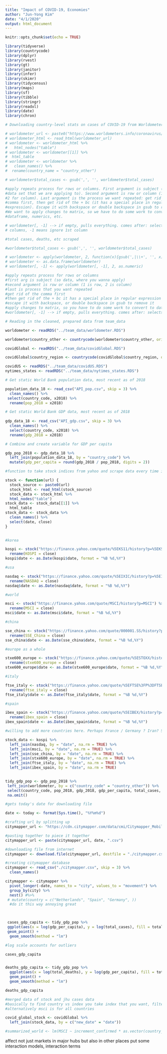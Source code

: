 ```yaml
---
title: "Impact of COVID-19, Economies"
author: "Jun-Yong Kim"
date: "4/1/2020"
output: html_document
---
```


```r
knitr::opts_chunk$set(echo = TRUE)

library(tidyverse)
library(countrycode)
library(dplyr)
library(rvest)
library(gt)
library(janitor)
library(infer)
library(skimr)
library(tidycensus)
library(maps)
library(sf)
library(tibble)
library(stringr)
library(readxl)
library(date)
library(chron)
```

```r

# Downloading country-level stats on cases of COVID-19 from Worldometers

# worldometer_url <- paste0("https://www.worldometers.info/coronavirus/")
# worldometer_html <- read_html(worldometer_url)
# worldometer <- worldometer_html %>% 
#   html_nodes("table")
# worldometer <- worldometer[[1]] %>% 
#  html_table
# worldometer <- worldometer %>% 
#   clean_names() %>% 
#  rename(country_name = "country_other")

# worldometer$total_cases <- gsub(',', '', worldometer$total_cases)

#apply repeats process for rows or columns. First argument is subject (so the
#data set that we are applying to). Second argument is row or column (1 for row,
#2 for column). Last argument is the process we want repeated: get rid of the
#comma first, then get rid of the + bc (it has a special place in regular
#expression). Escape it with backspace or double backspace in gsub to remove it.
#We want to apply changes to matrix, so we have to do some work to convert to
#dataframe, numerics, etc. 

# worldometer[, -1] --> if empty, pulls everything. comes after: selects
# columns, -1 means ignore 1st column

#total cases, deaths, etc scraped

#worldometer$total_cases <- gsub(',', '', worldometer$total_cases)

# worldometer <- apply(worldometer, 2, function(x){gsub(',|\\+', '', x)})
# worldometer <- as.data.frame(worldometer)
# worldometer[, -1] <- apply(worldometer[, -1], 2, as.numeric)

#apply repeats process for rows or columns 
#first arg is subject (so data, where you wanna apply)
#second argument is row or column (1 is row, 2 is column)
#last is process that you want repeated 
#get rid of the comma first
#then get rid of the + bc it has a special place in regular expression
#escape it with backspace, or double backspace in gsub to remove it 
#apply changes to matrix, so you have to do some work to convert to dataframe, numerics, etc 
#worldometer[, -1] --> if empty, pulls everything. comes after: selects columns, -1 means ignore 1st column 

# Reading in the cleaned, prepared data from team_data

worldometer <- readRDS("../team_data/worldometer.RDS")

worldometer$country_other <- countrycode(worldometer$country_other, origin = "country.name", destination = "iso3c", warn = TRUE)

covidGlobal <- readRDS("../team_data/covidGlobal.RDS")

covidGlobal$country_region <- countrycode(covidGlobal$country_region, origin = "country.name", destination = "iso3c", warn = TRUE)

covidUS <- readRDS("../team_data/covidUS.RDS")
nytimes_states <- readRDS("../team_data/nytimes_states.RDS")
```


```r

# Get static World Bank population data, most recent as of 2018

population_data_18 <- read_csv("API_pop.csv", skip = 3) %>% 
  clean_names() %>% 
 select(country_code, x2018) %>% 
  rename(pop_2018 = x2018)

# Get static World Bank GDP data, most recent as of 2018
  
gdp_data_18 <- read_csv("API_gdp.csv", skip = 3) %>%
  clean_names() %>% 
  select(country_code, x2018) %>% 
  rename(gdp_2018 = x2018)

# Combine and create variable for GDP per capita

gdp_pop_2018 <- gdp_data_18 %>% 
  left_join(population_data_18, by = "country_code") %>% 
  mutate(gdp_per_capita = round(gdp_2018 / pop_2018, digits = 2))
```

```r

#function to take stock indices from yahoo and scrape data every time its run (updated daily)

stock <- function(url) {
  stock_source <- paste0(url)
  stock_html <- read_html(stock_source)
  stock_data <- stock_html %>% 
  html_nodes("table")
stock_data <- stock_data[[1]] %>% 
  html_table
stock_data <- stock_data %>% 
  clean_names() %>% 
  select(date, close)
}

  
#korea

kospi <- stock("https://finance.yahoo.com/quote/%5EKS11/history?p=%5EKS11") %>% 
  rename(KOSPI = close)
kospi$date <- as.Date(kospi$date, format = "%B %d,%Y") 

#usa

nasdaq <- stock("https://finance.yahoo.com/quote/%5EIXIC/history?p=%5EIXIC") %>% 
  rename(NASDAQ = close)
nasdaq$date <- as.Date(nasdaq$date, format = "%B %d,%Y") 

#world

msci <- stock("https://finance.yahoo.com/quote/MSCI/history?p=MSCI") %>% 
  rename(MSCI = close)
msci$date <- as.Date(msci$date, format = "%B %d,%Y") 

#china

sse_china <- stock("https://finance.yahoo.com/quote/000001.SS/history?p=000001.SS") %>% 
  rename(SSE_China = close)
sse_china$date <- as.Date(sse_china$date, format = "%B %d,%Y") 

#europe as a whole 

stxe600_europe <- stock("https://finance.yahoo.com/quote/%5ESTOXX/history?p=%5ESTOXX") %>% 
  rename(stxe600_europe = close)
stxe600_europe$date <- as.Date(stxe600_europe$date, format = "%B %d,%Y") 

#italy

ftse_italy <- stock("https://finance.yahoo.com/quote/%5EFTSE%3FP%3DFTSE/history/") %>% 
  rename(ftse_italy = close)
ftse_italy$date <- as.Date(ftse_italy$date, format = "%B %d,%Y") 

#spain

ibex_spain <- stock("https://finance.yahoo.com/quote/%5EIBEX/history?p=%5EIBEX") %>% 
  rename(ibex_spain = close)
ibex_spain$date <- as.Date(ibex_spain$date, format = "%B %d,%Y") 

#willing to add more countries here. Perhaps France / Germany ? Iran? Singapore? 

stock_data <- kospi %>% 
  left_join(nasdaq, by = "date", na.rm = TRUE) %>% 
  left_join(msci, by = "date", na.rm = TRUE) %>% 
  left_join(sse_china, by = "date", na.rm = TRUE) %>% 
  left_join(stxe600_europe, by = "date", na.rm = TRUE) %>% 
  left_join(ftse_italy, by = "date", na.rm = TRUE) %>% 
  left_join(ibex_spain, by = "date", na.rm = TRUE) 
  
```


```r


tidy_gdp_pop <- gdp_pop_2018 %>% 
 left_join(worldometer, by = c("country_code" = "country_other")) %>% 
 select(country_code, pop_2018, gdp_2018, gdp_per_capita, total_cases, total_deaths, total_recovered) %>% 
 na.omit()


```

```r

#gets today's date for downloading file

date <- today <- format(Sys.time(), "%Y%m%d")

#crafting url by splitting up 
citymapper_url <- "https://cdn.citymapper.com/data/cmi/Citymapper_Mobility_Index_"

#pasting together to piece it together 
citymapper_url <- paste(citymapper_url, date, ".csv")

#downloading file from internet
citymapper <- download.file(citymapper_url, destfile = "./citymapper.csv", quiet = TRUE)

#creating citymapper database
citymapper <- read_csv("./citymapper.csv", skip = 3) %>% 
  clean_names()

citymapper <- citymapper %>% 
  pivot_longer(-date, names_to = "city", values_to = "movement") %>%
  group_by(city) %>% 
  nest() #%>% 
 # mutate(country = c("Netherlands", "Spain", "Germany", ))
  #do it this way annoying great

  
```

```r

 cases_gdp_capita <- tidy_gdp_pop %>% 
 ggplot(aes(x = log(gdp_per_capita), y = log(total_cases), fill = total_deaths)) + 
 geom_point() + 
  geom_smooth(method = "lm")

#log scale accounts for outliers 

cases_gdp_capita


deaths_gdp_capita <- tidy_gdp_pop %>% 
  ggplot(aes(x = log(total_deaths), y = log(gdp_per_capita), fill = total_deaths)) + 
  geom_point() + 
  geom_smooth(method = "lm")

deaths_gdp_capita

#merged data of stock and jhu cases data 
#basically to find country vs index you take index that you want, filter countries for stock, then go 
#alternatively msci is for all countries

covid_global_stock <- covidGlobal %>% 
  left_join(stock_data, by = c("new_date" = "date"))

#summarized_world <- lm(MSCI ~ increment_confirmed * as.vector(country_region), data = covid_global_stock)


```


affect not just markets in major hubs but also in other places 
put some interaction models, interaction terms 

